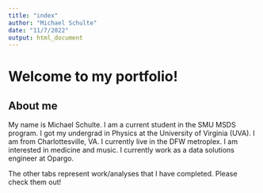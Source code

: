 ```yaml
---
title: "index"
author: "Michael Schulte"
date: "11/7/2022"
output: html_document
---
```

# Welcome to my portfolio!
## About me
My name is Michael Schulte. I am a current student in the SMU MSDS program. I got my undergrad in Physics at the University of Virginia (UVA). I am from Charlottesville, VA. I currently live in the DFW metroplex. I am interested in medicine and music. I currently work as a data solutions engineer at Opargo.

The other tabs represent work/analyses that I have completed. Please check them out!
